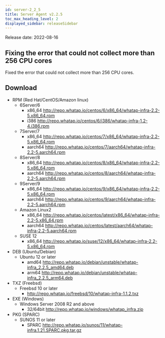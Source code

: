 ```yaml
---
id: server-2_2_5
title: Server Agent v2.2.5
toc_max_heading_level: 2
displayed_sidebar: releaseSidebar
---
```


Release date: 2022-08-16

## Fixing the error that could not collect more than 256 CPU cores

Fixed the error that could not collect more than 256 CPU cores.

## Download

- RPM (Red Hat/CentOS/Amazon linux)
  - 6Server/6 
    - x86_64 http://repo.whatap.io/centos/6/x86_64/whatap-infra-2.2-5.x86_64.rpm 
    - i386 http://repo.whatap.io/centos/6/i386/whatap-infra-1.2-4.i386.rpm
  - 7Server/7 
    - x86_64 http://repo.whatap.io/centos/7/x86_64/whatap-infra-2.2-5.x86_64.rpm 
    - aarch64 http://repo.whatap.io/centos/7/aarch64/whatap-infra-2.2-5.aarch64.rpm
  - 8Server/8 
    - x86_64 http://repo.whatap.io/centos/8/x86_64/whatap-infra-2.2-5.x86_64.rpm 
    - aarch64 http://repo.whatap.io/centos/8/aarch64/whatap-infra-2.2-5.aarch64.rpm
  - 9Server/9 
    - x86_64 http://repo.whatap.io/centos/9/x86_64/whatap-infra-2.2-5.x86_64.rpm 
    - aarch64 http://repo.whatap.io/centos/9/aarch64/whatap-infra-2.2-5.aarch64.rpm
  - Amazon Linux2
    - x86_64 http://repo.whatap.io/centos/latest/x86_64/whatap-infra-2.2-5.x86_64.rpm 
    - aarch64 http://repo.whatap.io/centos/latest/aarch64/whatap-infra-2.2-5.aarch64.rpm
  - SUSE 12
    - x86_64 http://repo.whatap.io/suse/12/x86_64/whatap-infra-2.2-5.x86_64.rpm
- DEB (Ubuntu/Debian)
  - Ubuntu 12 or later
    - amd64 http://repo.whatap.io/debian/unstable/whatap-infra_2.2.5_amd64.deb
    - arm64 http://repo.whatap.io/debian/unstable/whatap-infra_2.2.5_arm64.deb
- TXZ (Freebsd)
  - Freebsd 10 or later
    - http://repo.whatap.io/freebsd/10/whatap-infra-1.1.2.txz
- EXE (Windows)
  - Windows Server 2008 R2 and above
    - 32/64bit http://repo.whatap.io/windows/whatap_infra.zip
- PKG (SPARC)
  - SUNOS 11 or later
    - SPARC http://repo.whatap.io/sunos/11/whatap-infra.1.21.SPARC.pkg.tar.gz
